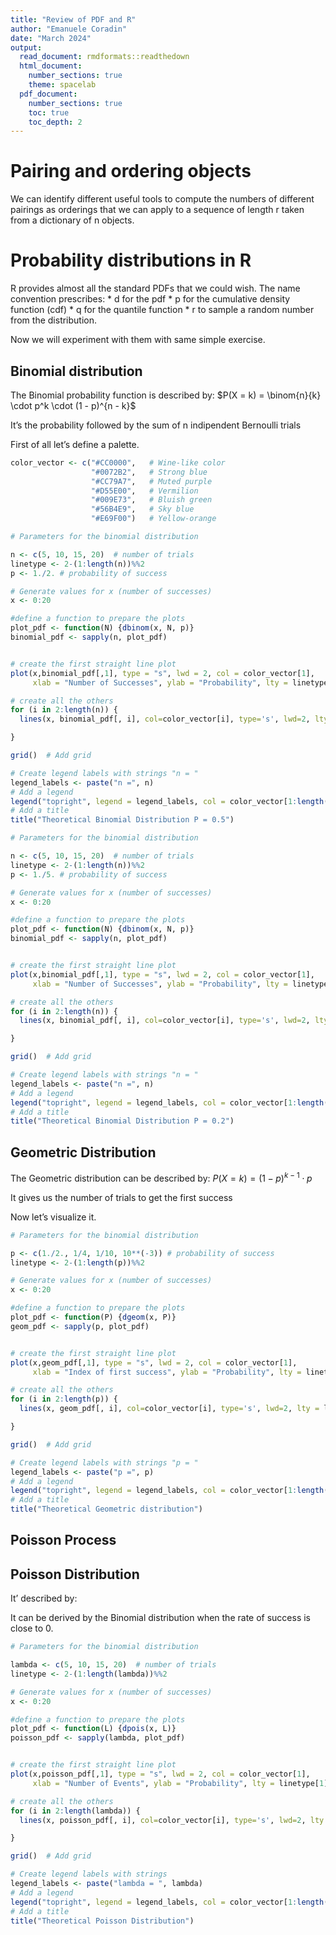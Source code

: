 ```yaml
---
title: "Review of PDF and R"
author: "Emanuele Coradin"
date: "March 2024"
output: 
  read_document: rmdformats::readthedown
  html_document:
    number_sections: true
    theme: spacelab
  pdf_document:
    number_sections: true
    toc: true
    toc_depth: 2
---
```



# Pairing and ordering objects

We can identify different useful tools to compute the numbers of different pairings as orderings that we can apply to a sequence of length r taken from a dictionary of n objects.

# Probability distributions in R

R provides almost all the standard PDFs that we could wish. The name convention prescribes: \* d<core-name> for the pdf \* p<core-name> for the cumulative density function (cdf) \* q<core-name> for the quantile function \* r<core-name> to sample a random number from the distribution.

Now we will experiment with them with same simple exercise.

## Binomial distribution

The Binomial probability function is described by:
$P(X = k) = \binom{n}{k} \cdot p^k \cdot (1 - p)^{n - k}$

It's the probability followed by the sum of n indipendent Bernoulli trials

First of all let's define a palette.

```r
color_vector <- c("#CC0000",   # Wine-like color
                  "#0072B2",   # Strong blue
                  "#CC79A7",   # Muted purple
                  "#D55E00",   # Vermilion
                  "#009E73",   # Bluish green
                  "#56B4E9",   # Sky blue
                  "#E69F00")   # Yellow-orange

```

```r
# Parameters for the binomial distribution

n <- c(5, 10, 15, 20)  # number of trials
linetype <- 2-(1:length(n))%%2
p <- 1./2. # probability of success

# Generate values for x (number of successes)
x <- 0:20

#define a function to prepare the plots
plot_pdf <- function(N) {dbinom(x, N, p)}
binomial_pdf <- sapply(n, plot_pdf)


# create the first straight line plot
plot(x,binomial_pdf[,1], type = "s", lwd = 2, col = color_vector[1], 
     xlab = "Number of Successes", ylab = "Probability", lty = linetype[1])

# create all the others
for (i in 2:length(n)) {
  lines(x, binomial_pdf[, i], col=color_vector[i], type='s', lwd=2, lty = linetype[i])

}

grid()  # Add grid

# Create legend labels with strings "n = "
legend_labels <- paste("n =", n)
# Add a legend
legend("topright", legend = legend_labels, col = color_vector[1:length(n)], lty = linetype, lwd = 2)
# Add a title
title("Theoretical Binomial Distribution P = 0.5")

```

```r
# Parameters for the binomial distribution

n <- c(5, 10, 15, 20)  # number of trials
linetype <- 2-(1:length(n))%%2
p <- 1./5. # probability of success

# Generate values for x (number of successes)
x <- 0:20

#define a function to prepare the plots
plot_pdf <- function(N) {dbinom(x, N, p)}
binomial_pdf <- sapply(n, plot_pdf)


# create the first straight line plot
plot(x,binomial_pdf[,1], type = "s", lwd = 2, col = color_vector[1], 
     xlab = "Number of Successes", ylab = "Probability", lty = linetype[1])

# create all the others
for (i in 2:length(n)) {
  lines(x, binomial_pdf[, i], col=color_vector[i], type='s', lwd=2, lty = linetype[i])

}

grid()  # Add grid

# Create legend labels with strings "n = "
legend_labels <- paste("n =", n)
# Add a legend
legend("topright", legend = legend_labels, col = color_vector[1:length(n)], lty = linetype, lwd = 2)
# Add a title
title("Theoretical Binomial Distribution P = 0.2")

```

## Geometric Distribution

The Geometric distribution can be described by: $P(X = k) = (1 - p)^{k - 1} \cdot p$

It gives us the number of trials to get the first success

Now let's visualize it.

```r
# Parameters for the binomial distribution

p <- c(1./2., 1/4, 1/10, 10**(-3)) # probability of success
linetype <- 2-(1:length(p))%%2

# Generate values for x (number of successes)
x <- 0:20

#define a function to prepare the plots
plot_pdf <- function(P) {dgeom(x, P)}
geom_pdf <- sapply(p, plot_pdf)


# create the first straight line plot
plot(x,geom_pdf[,1], type = "s", lwd = 2, col = color_vector[1], 
     xlab = "Index of first success", ylab = "Probability", lty = linetype[1], log="y")

# create all the others
for (i in 2:length(p)) {
  lines(x, geom_pdf[, i], col=color_vector[i], type='s', lwd=2, lty = linetype[i])

}

grid()  # Add grid

# Create legend labels with strings "p = "
legend_labels <- paste("p =", p)
# Add a legend
legend("topright", legend = legend_labels, col = color_vector[1:length(p)], lty = linetype, lwd = 2)
# Add a title
title("Theoretical Geometric distribution")

```

## Poisson Process

## Poisson Distribution
It' described by: 

It can be derived by the Binomial distribution when the rate of success is close to 0.

```r
# Parameters for the binomial distribution

lambda <- c(5, 10, 15, 20)  # number of trials
linetype <- 2-(1:length(lambda))%%2

# Generate values for x (number of successes)
x <- 0:20

#define a function to prepare the plots
plot_pdf <- function(L) {dpois(x, L)}
poisson_pdf <- sapply(lambda, plot_pdf)


# create the first straight line plot
plot(x,poisson_pdf[,1], type = "s", lwd = 2, col = color_vector[1], 
     xlab = "Number of Events", ylab = "Probability", lty = linetype[1])

# create all the others
for (i in 2:length(lambda)) {
  lines(x, poisson_pdf[, i], col=color_vector[i], type='s', lwd=2, lty = linetype[i])

}

grid()  # Add grid

# Create legend labels with strings
legend_labels <- paste("lambda = ", lambda)
# Add a legend
legend("topright", legend = legend_labels, col = color_vector[1:length(lambda)], lty = linetype, lwd = 2)
# Add a title
title("Theoretical Poisson Distribution")

```